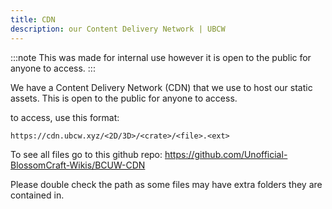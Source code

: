 ```yaml
---
title: CDN
description: our Content Delivery Network | UBCW
---
```


:::note
This was made for internal use however it is open to the public for anyone to access.
:::

We have a Content Delivery Network (CDN) that we use to host our static assets. This is open to the public for anyone to access.

to access, use this format:

```
https://cdn.ubcw.xyz/<2D/3D>/<crate>/<file>.<ext>
```

To see all files go to this github repo: https://github.com/Unofficial-BlossomCraft-Wikis/BCUW-CDN

Please double check the path as some files may have extra folders they are contained in.